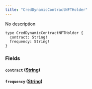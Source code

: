 ```yaml
---
title: "CredDynamicContractNFTHolder"
---
```


No description

```
type CredDynamicContractNFTHolder {
  contract: String!
  frequency: String!
}

```

### Fields[](#fields "Direct link to heading")

#### `contract` ([String](/developer/graphql-api/references/scalars/string))[](#contract-string "Direct link to heading")

#### `frequency` ([String](/developer/graphql-api/references/scalars/string))[](#frequency-string "Direct link to heading")